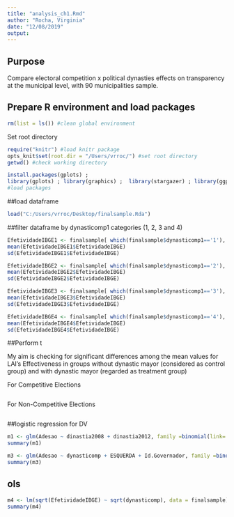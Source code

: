 ---
title: "analysis_ch1.Rmd"
author: "Rocha, Virginia"
date: "12/08/2019"
output: 
---

## Purpose

Compare electoral competition x political dynasties effects on transparency at the municipal level, with 90 municipalities sample. 

## Prepare R environment and load packages

```{r, echo=FALSE}
rm(list = ls()) #clean global environment
```

Set root directory
```{r setup, include=FALSE, echo=FALSE}
require("knitr") #load knitr package
opts_knit$set(root.dir = "/Users/vrroc/") #set root directory
getwd() #check working directory
```

```{r, echo=FALSE}
install.packages(gplots) ; 
library(gplots) ; library(graphics) ;  library(stargazer) ; library(ggplot2) ; library(jtools) ; library(ggeffects) ; library(interactions) ; library(survival) ; library(brazilmaps) ; library(ggpubr)
#load packages
```


##load dataframe

```{r, echo=FALSE}
load("C:/Users/vrroc/Desktop/finalsample.Rda")
```

##filter dataframe by dynasticomp1 categories (1, 2, 3 and 4)

```{r, echo=FALSE}
EfetividadeIBGE1 <- finalsample[ which(finalsample$dynasticomp1=='1'), ] 
mean(EfetividadeIBGE1$EfetividadeIBGE)
sd(EfetividadeIBGE1$EfetividadeIBGE)

EfetividadeIBGE2 <- finalsample[ which(finalsample$dynasticomp1=='2'), ]
mean(EfetividadeIBGE2$EfetividadeIBGE)
sd(EfetividadeIBGE2$EfetividadeIBGE)

EfetividadeIBGE3 <- finalsample[ which(finalsample$dynasticomp1=='3'), ]
mean(EfetividadeIBGE3$EfetividadeIBGE)
sd(EfetividadeIBGE3$EfetividadeIBGE)

EfetividadeIBGE4 <- finalsample[ which(finalsample$dynasticomp1=='4'), ]
mean(EfetividadeIBGE4$EfetividadeIBGE)
sd(EfetividadeIBGE4$EfetividadeIBGE)
```

##Perform t 

My aim is checking for significant differences among the mean values for LAI's Effectiveness in groups without dynastic mayor (considered as control group) and with dynastic mayor (regarded as treatment group)

For Competitive Elections
```{r, echo=FALSE}


```

For Non-Competitive Elections
```{r, echo=FALSE}


```

##logistic regression for DV

```{r, echo=FALSE}
m1 <- glm(Adesao ~ dinastia2008 + dinastia2012, family =binomial(link='logit'),data=finalsample)
summary(m1)
```

```{r}
m3 <- glm(Adesao ~ dynasticomp + ESQUERDA + Id.Governador, family =binomial(link='logit'),data=finalsample)
summary(m3)
```

## ols

```{r}
m4 <- lm(sqrt(EfetividadeIBGE) ~ sqrt(dynasticomp), data = finalsample)
summary(m4)
```

